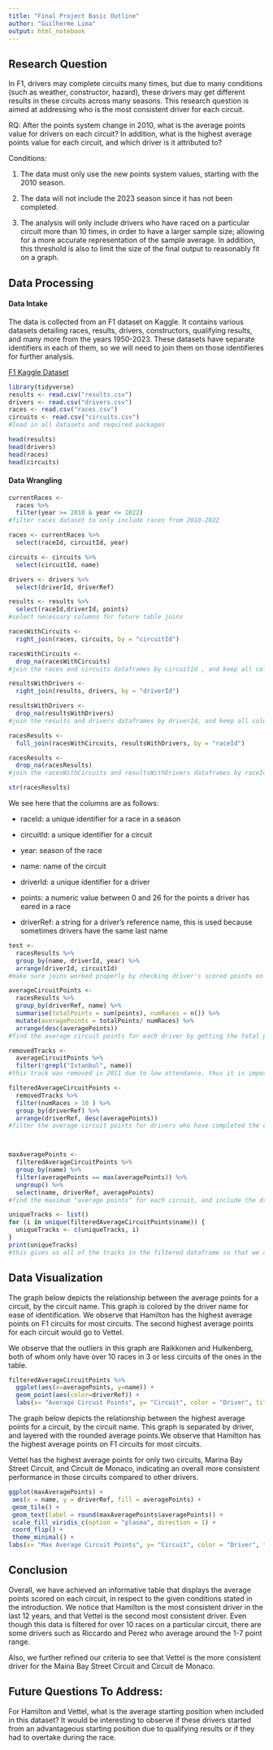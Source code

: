 ```yaml
---
title: "Final Project Basic Outline"
author: "Guilherme Lima"
output: html_notebook
---
```


## Research Question 

In F1, drivers may complete circuits many times, but due to many conditions (such as weather, constructor, hazard), these drivers may get different results in these circuits across many seasons. This research question is aimed at addressing who is the most consistent driver for each circuit.

RQ: After the points system change in 2010, what is the average points value for drivers on each circuit? In addition, what is the highest average points value for each circuit, and which driver is it attributed to? 


Conditions: 

1) The data must only use the new points system values, starting with the 2010 season.

2) The data will not include the 2023 season since it has not been completed. 

3) The analysis will only include drivers who have raced on a particular circuit more than 10 times, in order to have a larger sample size; allowing for a more accurate representation of the sample average. In addition, this threshold is also to limit the size of the final output to reasonably fit on a graph. 


## Data Processing 

#### Data Intake 

The data is collected from an F1 dataset on Kaggle. It contains various datasets detailing races, results, drivers, constructors, qualifying results, and many more from the years 1950-2023. These datasets have separate identifiers in each of them, so we will need to join them on those identifieres for further analysis. 

[F1 Kaggle Dataset](https://www.kaggle.com/datasets/rohanrao/formula-1-world-championship-1950-2020)

```r
library(tidyverse)
results <- read.csv("results.csv")
drivers <- read.csv("drivers.csv")
races <- read.csv("races.csv")
circuits <- read.csv("circuits.csv")
#load in all datasets and required packages
```

```r
head(results)
head(drivers)
head(races)
head(circuits)
```

#### Data Wrangling 

```r
currentRaces <- 
  races %>% 
  filter(year >= 2010 & year <= 2022)
#filter races dataset to only include races from 2010-2022

races <- currentRaces %>% 
  select(raceId, circuitId, year)

circuits <- circuits %>% 
  select(circuitId, name)

drivers <- drivers %>% 
  select(driverId, driverRef)  

results <- results %>% 
  select(raceId,driverId, points)
#select necessary columns for future table joins
```

```r
racesWithCircuits <- 
  right_join(races, circuits, by = "circuitId")

racesWithCircuits <- 
  drop_na(racesWithCircuits)
#join the races and circuits dataframes by circuitId , and keep all columns in circuits dataframe

resultsWithDrivers <- 
  right_join(results, drivers, by = "driverId")

resultsWithDrivers <- 
  drop_na(resultsWithDrivers)
#join the results and drivers dataframes by driverId, and keep all colummns in drivers dataframe

racesResults <- 
  full_join(racesWithCircuits, resultsWithDrivers, by = "raceId")

racesResults <- 
  drop_na(racesResults)
#join the racesWithCircuits and resultsWithDrivers dataframes by raceId, and keep all columns in both dataframes
```

```r
str(racesResults)
```

We see here that the columns are as follows:

* raceId: a unique identifier for a race in a season

* circuitId: a unique identifier for a circuit 

* year: season of the race 

* name: name of the circuit

* driverId: a unique identifier for a driver 

* points: a numeric value between 0 and 26 for the points a driver has eared in a race

* driverRef: a string for a driver's reference name, this is used because sometimes drivers have the same last name 

```r
test <- 
  racesResults %>% 
  group_by(name, driverId, year) %>% 
  arrange(driverId, circuitId)
#make sure joins worked properly by checking driver's scored points on a circuit each year
```

```r
averageCircuitPoints <- 
  racesResults %>%
  group_by(driverRef, name) %>% 
  summarise(totalPoints = sum(points), numRaces = n()) %>%
  mutate(averagePoints = totalPoints/ numRaces) %>%
  arrange(desc(averagePoints))
#find the average circuit points for each driver by getting the total points they have gained for a circuit, and dividing it by the number of times they have completed that circuit

removedTracks <- 
  averageCircuitPoints %>% 
  filter(!grepl("Istanbul", name))
#this track was removed in 2011 due to low attendance, thus it is impossible for drivers to have driven on this track to be inlcuded in analysis

filteredAverageCircuitPoints <- 
  removedTracks %>% 
  filter(numRaces > 10 ) %>% 
  group_by(driverRef) %>% 
  arrange(driverRef, desc(averagePoints)) 
#filter the average circuit points for drivers who have completed the circuit more than 10 times



maxAveragePoints <- 
  filteredAverageCircuitPoints %>%
  group_by(name) %>%
  filter(averagePoints == max(averagePoints)) %>%
  ungroup() %>%
  select(name, driverRef, averagePoints)
#find the maximum "average points" for each circuit, and include the driver reference name 
```
```r
uniqueTracks <- list()
for (i in unique(filteredAverageCircuitPoints$name)) {
  uniqueTracks <- c(uniqueTracks, i)
}
print(uniqueTracks)
#this gives us all of the tracks in the filtered dataframe so that we can easily see which tracks are included for the graph
```

## Data Visualization

The graph below depicts the relationship between the average points for a circuit, by the circuit name. This graph is colored by the driver name for ease of identification. We observe that Hamilton has the highest average points on F1 circuits for most circuits. The second highest average points for each circuit would go to Vettel. 

We observe that the outliers in this graph are Raikkonen and Hulkenberg, both of whom only have over 10 races in 3 or less circuits of the ones in the table. 

```r
filteredAverageCircuitPoints %>% 
  ggplot(aes(x=averagePoints, y=name)) + 
  geom_point(aes(color=driverRef)) + 
  labs(x= "Average Circuit Points", y= "Circuit", color = "Driver", title = "Average Circuit Points for Drivers") 

```

The graph below depicts the relationship between the highest average points for a circuit, by the circuit name. This graph is separated by driver, and layered with the rounded average points.We observe that Hamilton has the highest average points on F1 circuits for most circuits. 

Vettel has the highest average points for only two circuits, Marina Bay Street Circuit, and Circuit de Monaco, indicating an overall more consistent performance in those circuits compared to other drivers. 

```r
ggplot(maxAveragePoints) +
 aes(x = name, y = driverRef, fill = averagePoints) +
 geom_tile() + 
 geom_text(label = round(maxAveragePoints$averagePoints)) +
 scale_fill_viridis_c(option = "plasma", direction = 1) +
 coord_flip() +
 theme_minimal() + 
labs(x= "Max Average Circuit Points", y= "Circuit", color = "Driver", title = "Highest Average Circuit Points for Drivers")
```


## Conclusion

Overall, we have achieved an informative table that displays the average points scored on each circuit, in respect to the given conditions stated in the introduction. We notice that Hamilton is the most consistent driver in the last 12 years, and that Vettel is the second most consistent driver. Even though this data is filtered for over 10 races on a particular circuit, there are some drivers such as Riccardo and Perez who average around the 1-7 point range. 

Also, we further refined our criteria to see that Vettel is the more consistent driver for the Maina Bay Street Circuit and Circuit de Monaco.


## Future Questions To Address:

For Hamilton and Vettel, what is the average starting position when included in this dataset? It would be interesting to observe if these drivers started from an advantageous starting position due to qualifying results or if they had to overtake during the race. 